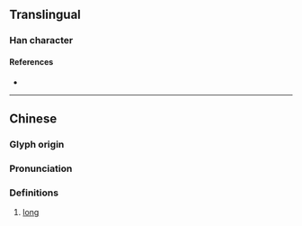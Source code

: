 {{character info/new}}
==Translingual==

===Han character===
{{Han char|rn=75|rad=木|as=07|sn=11|four=42941|canj=DNKM|ids=⿰木延}}

====References====
* {{Han ref|kx=0531.080|dkj=14887|dj=0919.090|hdz=21201.020|uh=68B4|ud=26804|bh=D9C0|bd=55744}}

----

==Chinese==
{{zh-forms}}

===Glyph origin===
{{Han etym}}

===Pronunciation===
{{zh-pron
|m=chān
|c=cin1
|mc=y
|oc=y
|ma=
|cat=a
}}

===Definitions===
{{zh-hanzi}}

# [[long]]